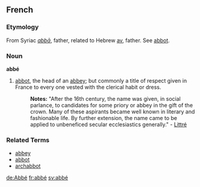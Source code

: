 ==French==
===Etymology===
From Syriac ''[[abbā]]'', father, related to Hebrew [[av]], father.  See [[abbot]].
===Noun===
'''abbé'''
#[[abbot]], the head of an [[abbey]]; but commonly a title of respect given in France to every one vested with the clerical habit or dress.
#:'''Notes:''' "After the 16th century, the name was given, in social parlance, to candidates for some priory or abbey in the gift of the crown. Many of these aspirants became well known in literary and fashionable life. By further extension, the name came to be applied to unbeneficed secular ecclesiastics generally." - [[Littré]]

===Related Terms===
*[[abbey]]
*[[abbot]]
*[[archabbot]]

[[de:Abbé]]
[[fr:abbé]]
[[sv:abbé]]